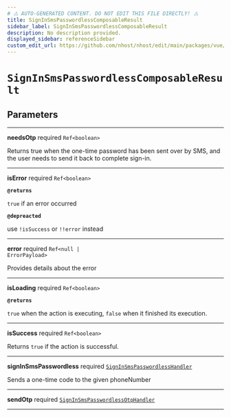 ```yaml
---
# ⚠️ AUTO-GENERATED CONTENT. DO NOT EDIT THIS FILE DIRECTLY! ⚠️
title: SignInSmsPasswordlessComposableResult
sidebar_label: SignInSmsPasswordlessComposableResult
description: No description provided.
displayed_sidebar: referenceSidebar
custom_edit_url: https://github.com/nhost/nhost/edit/main/packages/vue/src/useSignInSmsPasswordless.ts#L31
---
```


# `SignInSmsPasswordlessComposableResult`

## Parameters

---

**<span className="parameter-name">needsOtp</span>** <span className="optional-status">required</span> <code>Ref&lt;boolean&gt;</code>

Returns true when the one-time password has been sent over by SMS, and the user needs to send it back to complete sign-in.

---

**<span className="parameter-name">isError</span>** <span className="optional-status">required</span> <code>Ref&lt;boolean&gt;</code>

**`@returns`**

`true` if an error occurred

**`@depreacted`**

use `!isSuccess` or `!!error` instead

---

**<span className="parameter-name">error</span>** <span className="optional-status">required</span> <code>Ref&lt;null &#124; ErrorPayload&gt;</code>

Provides details about the error

---

**<span className="parameter-name">isLoading</span>** <span className="optional-status">required</span> <code>Ref&lt;boolean&gt;</code>

**`@returns`**

`true` when the action is executing, `false` when it finished its execution.

---

**<span className="parameter-name">isSuccess</span>** <span className="optional-status">required</span> <code>Ref&lt;boolean&gt;</code>

Returns `true` if the action is successful.

---

**<span className="parameter-name">signInSmsPasswordless</span>** <span className="optional-status">required</span> [`SignInSmsPasswordlessHandler`](/reference/docgen/vue/types/sign-in-sms-passwordless-handler)

Sends a one-time code to the given phoneNumber

---

**<span className="parameter-name">sendOtp</span>** <span className="optional-status">required</span> [`SignInSmsPasswordlessOtpHandler`](/reference/docgen/vue/types/sign-in-sms-passwordless-otp-handler)

---

